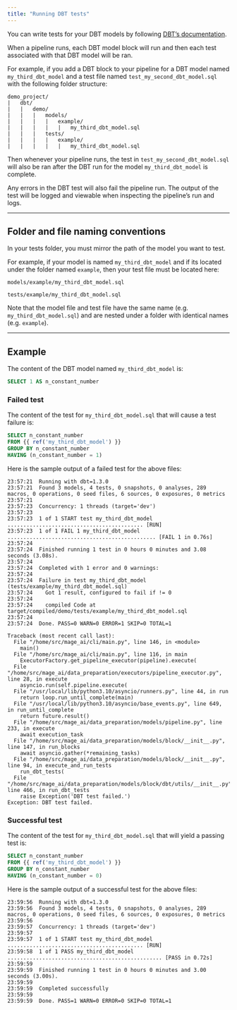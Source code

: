 ```yaml
---
title: "Running DBT tests"
---
```


You can write tests for your DBT models by following
[DBT’s documentation](https://docs.getdbt.com/docs/build/tests).

When a pipeline runs, each DBT model block will run and then each test
associated with that DBT model will be ran.

For example, if you add a DBT block to your pipeline for a DBT model named
`my_third_dbt_model` and a test file named `test_my_second_dbt_model.sql` with
the following folder structure:

```
demo_project/
|   dbt/
|   |   demo/
|   |   |   models/
|   |   |   |   example/
|   |   |   |   |   my_third_dbt_model.sql
|   |   |   tests/
|   |   |   |   example/
|   |   |   |   |   my_third_dbt_model.sql
```

Then whenever your pipeline runs, the test in `test_my_second_dbt_model.sql`
will also be ran after the DBT run for the model `my_third_dbt_model` is
complete.

Any errors in the DBT test will also fail the pipeline run. The output of the
test will be logged and viewable when inspecting the pipeline’s run and logs.

---

## Folder and file naming conventions

In your tests folder, you must mirror the path of the model you want to test.

For example, if your model is named `my_third_dbt_model` and if its located
under the folder named `example`, then your test file must be located here:

```
models/example/my_third_dbt_model.sql
```

```
tests/example/my_third_dbt_model.sql
```

Note that the model file and test file have the same name (e.g.
`my_third_dbt_model.sql`) and are nested under a folder with identical names
(e.g. `example`).

---

## Example

The content of the DBT model named `my_third_dbt_model` is:

```sql
SELECT 1 AS n_constant_number
```

### Failed test

The content of the test for `my_third_dbt_model.sql` that will cause a test
failure is:

```sql
SELECT n_constant_number
FROM {{ ref('my_third_dbt_model') }}
GROUP BY n_constant_number
HAVING (n_constant_number = 1)
```

Here is the sample output of a failed test for the above files:

```
23:57:21  Running with dbt=1.3.0
23:57:21  Found 3 models, 4 tests, 0 snapshots, 0 analyses, 289 macros, 0 operations, 0 seed files, 6 sources, 0 exposures, 0 metrics
23:57:21
23:57:23  Concurrency: 1 threads (target='dev')
23:57:23
23:57:23  1 of 1 START test my_third_dbt_model ........................................... [RUN]
23:57:23  1 of 1 FAIL 1 my_third_dbt_model ............................................... [FAIL 1 in 0.76s]
23:57:24
23:57:24  Finished running 1 test in 0 hours 0 minutes and 3.08 seconds (3.08s).
23:57:24
23:57:24  Completed with 1 error and 0 warnings:
23:57:24
23:57:24  Failure in test my_third_dbt_model (tests/example/my_third_dbt_model.sql)
23:57:24    Got 1 result, configured to fail if != 0
23:57:24
23:57:24    compiled Code at target/compiled/demo/tests/example/my_third_dbt_model.sql
23:57:24
23:57:24  Done. PASS=0 WARN=0 ERROR=1 SKIP=0 TOTAL=1

Traceback (most recent call last):
  File "/home/src/mage_ai/cli/main.py", line 146, in <module>
    main()
  File "/home/src/mage_ai/cli/main.py", line 116, in main
    ExecutorFactory.get_pipeline_executor(pipeline).execute(
  File "/home/src/mage_ai/data_preparation/executors/pipeline_executor.py", line 28, in execute
    asyncio.run(self.pipeline.execute(
  File "/usr/local/lib/python3.10/asyncio/runners.py", line 44, in run
    return loop.run_until_complete(main)
  File "/usr/local/lib/python3.10/asyncio/base_events.py", line 649, in run_until_complete
    return future.result()
  File "/home/src/mage_ai/data_preparation/models/pipeline.py", line 233, in execute
    await execution_task
  File "/home/src/mage_ai/data_preparation/models/block/__init__.py", line 147, in run_blocks
    await asyncio.gather(*remaining_tasks)
  File "/home/src/mage_ai/data_preparation/models/block/__init__.py", line 94, in execute_and_run_tests
    run_dbt_tests(
  File "/home/src/mage_ai/data_preparation/models/block/dbt/utils/__init__.py", line 466, in run_dbt_tests
    raise Exception('DBT test failed.')
Exception: DBT test failed.
```

### Successful test

The content of the test for `my_third_dbt_model.sql` that will yield a passing
test is:

```sql
SELECT n_constant_number
FROM {{ ref('my_third_dbt_model') }}
GROUP BY n_constant_number
HAVING (n_constant_number = 0)
```

Here is the sample output of a successful test for the above files:

```
23:59:56  Running with dbt=1.3.0
23:59:56  Found 3 models, 4 tests, 0 snapshots, 0 analyses, 289 macros, 0 operations, 0 seed files, 6 sources, 0 exposures, 0 metrics
23:59:56
23:59:57  Concurrency: 1 threads (target='dev')
23:59:57
23:59:57  1 of 1 START test my_third_dbt_model ........................................... [RUN]
23:59:58  1 of 1 PASS my_third_dbt_model ................................................. [PASS in 0.72s]
23:59:59
23:59:59  Finished running 1 test in 0 hours 0 minutes and 3.00 seconds (3.00s).
23:59:59
23:59:59  Completed successfully
23:59:59
23:59:59  Done. PASS=1 WARN=0 ERROR=0 SKIP=0 TOTAL=1
```
